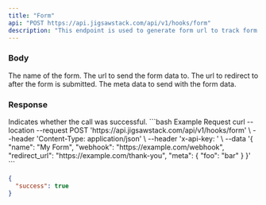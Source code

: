 ```yaml
---
title: "Form"
api: "POST https://api.jigsawstack.com/api/v1/hooks/form"
description: "This endpoint is used to generate form url to track form events."
---
```


### Body

<ParamField body="name" type="string" required>
  The name of the form.
</ParamField>

<ParamField body="webhook" type="string">
  The url to send the form data to.
</ParamField>

<ParamField body="redirect_url" type="string">
  The url to redirect to after the form is submitted.
</ParamField>

<ParamField body="meta" type="object">
  The meta data to send with the form data.
</ParamField>

### Response

<ResponseField name="success" type="boolean">
  Indicates whether the call was successful.
</ResponseField>

<RequestExample>
```bash Example Request
curl --location --request POST 'https://api.jigsawstack.com/api/v1/hooks/form' \
--header 'Content-Type: application/json' \
--header 'x-api-key: <your-api-key>' \
--data '{
    "name": "My Form",
    "webhook": "https://example.com/webhook",
    "redirect_url": "https://example.com/thank-you",
    "meta": {
        "foo": "bar"
    }
}'
```

</RequestExample>

<ResponseExample>

```json Response
{
  "success": true
}
```

</ResponseExample>
